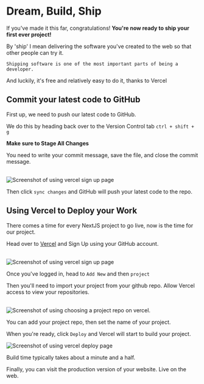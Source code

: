# Dream, Build, Ship

If you've made it this far, congratulations! **You're now ready to ship your first ever project!**

By 'ship' I mean delivering the software you've created to the web so that other people can try it.

`Shipping software is one of the most important parts of being a developer.`

And luckily, it's free and relatively easy to do it, thanks to Vercel

## Commit your latest code to GitHub

First up, we need to push our latest code to GitHub.

We do this by heading back over to the Version Control tab `ctrl + shift + g`

**Make sure to Stage All Changes**

You need to write your commit message, save the file, and close the commit message.

<br/>


<Image src="/set_commit.png" alt="Screenshot of using vercel sign up page" width={1000} height={1000} />

Then click `sync changes` and GitHub will push your latest code to the repo.


## Using Vercel to Deploy your Work

There comes a time for every NextJS project to go live, now is the time for our project.

Head over to [Vercel](https://vercel.com/home) and Sign Up using your GitHub account.

<br/>
 
<Image src="/vercel_home.png" alt="Screenshot of using vercel sign up page" width={1000} height={1000} />

Once you've logged in, head to `Add New` and then `project`

Then you'll need to import your project from your github repo. Allow Vercel access to view your repositories.

<br/>
 
<Image src="/new_vercel.png" alt="Screenshot of using choosing a project repo on vercel." width={1000} height={1000} />

You can add your project repo, then set the name of your project.

When you're ready, click `Deploy` and Vercel will start to build your project.

<Image src="/first_deploy.png" alt="Screenshot of using vercel deploy page" width={1000} height={1000} />

Build time typically takes about a minute and a half.

Finally, you can visit the production version of your website. Live on the web.